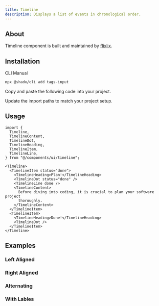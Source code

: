 ```yaml
---
title: Timeline
description: Displays a list of events in chronological order.
---
```


<ComponentPreview name="timeline-demo" />

## About

Timeline component is built and maintained by [flixlix](https://luca-felix.com).

## Installation

<Tabs defaultValue="cli">

<TabsList>
  <TabsTrigger value="cli">CLI</TabsTrigger>
  <TabsTrigger value="manual">Manual</TabsTrigger>
</TabsList>
<TabsContent value="cli">

```bash
npx @shadx/cli add tags-input
```

</TabsContent>

<TabsContent value="manual">

<Steps>

<Step>Copy and paste the following code into your project.</Step>

<ComponentSource name="timeline" />

<Step>Update the import paths to match your project setup.</Step>

</Steps>

</TabsContent>

</Tabs>

## Usage

```tsx
import {
  Timeline,
  TimelineContent,
  TimelineDot,
  TimelineHeading,
  TimelineItem,
  TimelineLine,
} from "@/components/ui/timeline";
```

```tsx
<Timeline>
  <TimelineItem status="done">
    <TimelineHeading>Plan!</TimelineHeading>
    <TimelineDot status="done" />
    <TimelineLine done />
    <TimelineContent>
      Before diving into coding, it is crucial to plan your software project
      thoroughly.
    </TimelineContent>
  </TimelineItem>
  <TimelineItem>
    <TimelineHeading>Done!</TimelineHeading>
    <TimelineDot />
  </TimelineItem>
</Timeline>
```

## Examples

### Left Aligned

<ComponentPreview name="timeline-demo" />

### Right Aligned

<ComponentPreview name="timeline-right" />

### Alternating

<ComponentPreview name="timeline-alternate" />

### With Lables

<ComponentPreview name="timeline-labels" />
